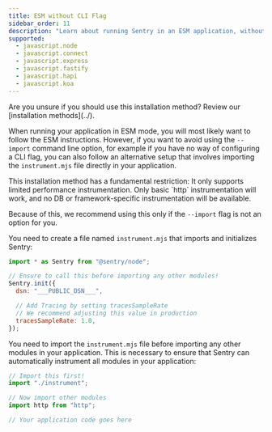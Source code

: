 ```yaml
---
title: ESM without CLI Flag
sidebar_order: 11
description: "Learn about running Sentry in an ESM application, without the --import flag."
supported:
  - javascript.node
  - javascript.connect
  - javascript.express
  - javascript.fastify
  - javascript.hapi
  - javascript.koa
---
```


<Alert>
  Are you unsure if you should use this installation method? Review our
  [installation methods](../).
</Alert>

When running your application in ESM mode, you will most likely want to <PlatformLink to="/install/esm">follow the ESM instructions</PlatformLink>. However, if you want to avoid using the `--import` command line option, for example if you have no way of configuring a CLI flag, you can also follow an alternative setup that involves importing the `instrument.mjs` file directly in your application.

<Alert level='warning' title='Restrictions of this installation method'>
This installation method has a fundamental restriction: It only supports limited performance instrumentation. Only basic `http` instrumentation will work, and no DB or framework-specific instrumentation will be available.

Because of this, we recommend using this only if the `--import` flag is not an option for you.

</Alert>

You need to create a file named `instrument.mjs` that imports and initializes Sentry:

<SignInNote />

```javascript {tabTitle:ESM} {filename: instrument.mjs}
import * as Sentry from "@sentry/node";

// Ensure to call this before importing any other modules!
Sentry.init({
  dsn: "___PUBLIC_DSN___",

  // Add Tracing by setting tracesSampleRate
  // We recommend adjusting this value in production
  tracesSampleRate: 1.0,
});
```

You need to import the `instrument.mjs` file before importing any other modules in your application. This is necessary to ensure that Sentry can automatically instrument all modules in your application:

```javascript {filename: app.mjs}
// Import this first!
import "./instrument";

// Now import other modules
import http from "http";

// Your application code goes here
```
